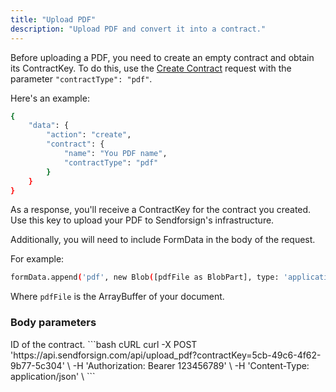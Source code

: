 ```yaml
---
title: "Upload PDF"
description: "Upload PDF and convert it into a contract."
---
```


Before uploading a PDF, you need to create an empty contract and obtain its ContractKey. 
To do this, use the [Create Contract](/api-reference/contract/create) 
request with the parameter `"contractType": "pdf"`.

Here's an example:
```bash cURL
{
    "data": {
        "action": "create",
        "contract": {
            "name": "You PDF name",
            "contractType": "pdf"
        }
    }
}
```

As a response, you'll receive a ContractKey for the contract you created. 
Use this key to upload your PDF to Sendforsign's infrastructure.

Additionally, you will need to include FormData in the body of the request. 

For example:

```bash cURL
formData.append('pdf', new Blob([pdfFile as BlobPart], type: 'application/pdf')) 
```

Where `pdfFile` is the ArrayBuffer of your document.

### Body parameters

<ParamField body="contractKey" type="string" required>
  ID of the contract.
</ParamField>

<RequestExample>
```bash cURL
curl -X POST 'https://api.sendforsign.com/api/upload_pdf?contractKey=5cb-49c6-4f62-9b77-5c304' \
     -H 'Authorization: Bearer 123456789' \
     -H 'Content-Type: application/json' \
```
</RequestExample>
